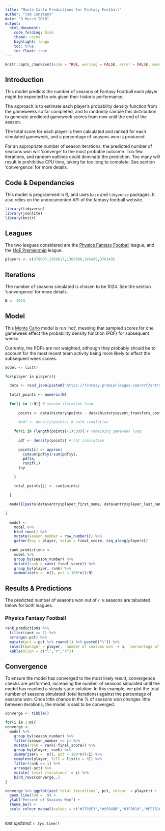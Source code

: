 ```yaml
---
title: "Monte Carlo Predictions for Fantasy Football"
author: "Tom Constant"
date: "9 March 2018"
output:
  html_document:
    code_folding: hide
    theme: cosmo
    highlight: tango
    toc: true
    toc_float: true
---
```


```r
knitr::opts_chunk$set(echo = TRUE, warning = FALSE, error = FALSE, message = FALSE)
```

## Introduction

This model predicts the number of seasons of Fantasy Football each player might be expected to win given their historic performance.

The approach is to estimate each player's probability density function from the gameweeks so far completed, and to randomly sample this distribution to generate predicted gameweek scores from now until the end of the season.

The total score for each player is then calculated and ranked for each simulated gameweek, and a percentage of seasons won is produced.

For an appropriate number of season iterations, the predicted number of seasons won will 'converge' to the most probable outcome. Too few iterations, and random outlines could dominate the prediction. Too many will result in prohibitive CPU time, taking far too long to complete. See section 'convergence' for more details. 

## Code & Dependancies

This model is programmed in R, and uses `base` and `tidyverse` packages. It also relies on the undocumented API of the fantasy football website.

```r
library(tidyverse)
library(jsonlite)
library(knitr)
```

## Leagues

The two leagues considered are the [Physics Fantasy Football](https://fantasy.premierleague.com/a/leagues/standings/682443/classic) league, and the [UoE Premiership](https://fantasy.premierleague.com/a/leagues/standings/203349/classic) league.

```r
players <- c(378067,2938617,1309360,386429,376149)
```

## Iterations

The number of seasons simulated is chosen to be 1024. See the section 'convergence' for more details. 

```r
N <- 1024
```

## Model

This [Monte Carlo](https://en.wikipedia.org/wiki/Monte_Carlo_method) model is run 'hot', meaning that sampled scores for one gameweek effect the probability density function (PDF) for subsequent weeks.

Currently, the PDFs are not weighted, although they probably should be to account for the most recent team activity being more likely to effect the subsequent week scores. 

```r

model <- list()

for(player in players){
  
  data <- read_json(paste0("https://fantasy.premierleague.com/drf/entry/", player ,"/history"), simplifyVector = T)
  
  total_points <- numeric(N)
  
  for(j in 1:N){ # season iteration loop
    
      points <- data$history$points - data$history$event_transfers_cost
  
      #pdf <- density(points) # cold simulation
    
    for(i in (length(points)+1):38){ # remaining gameweek loop
      
      pdf <- density(points) # hot simulation
      
      points[i] <- approx(
        cumsum(pdf$y)/sum(pdf$y),
        pdf$x,
        runif(1)
      )$y
      
    }

    total_points[j] <- sum(points)
    
  }
  
  model[[paste(data$entry$player_first_name, data$entry$player_last_name)]] <- total_points
  
}
  
  model <-
    model %>% 
    bind_rows() %>%
    mutate(season_number = row_number()) %>%
    gather(key = player, value = final_score, seq_along(players))
  
  rank_predictions <- 
    model %>% 
    group_by(season_number) %>% 
    mutate(rank = rank(-final_score)) %>%
    group_by(player, rank) %>%
    summarise(n =  n(), pct = 100*n()/N)

```

## Results & Predictions {.tabset .tabset-fade}

The predicted number of seasons won out of `r N` seasons are tabulated below for both leagues.

### Physics Fantasy Football

```r
rank_predictions %>%
  filter(rank == 1) %>%
  arrange(-pct) %>%
  mutate(pct = pct %>% round(1) %>% paste0("%")) %>%
  select(manager = player, `number of seasons won` = n, `percentage of seasons won` = pct) %>%
  kable(align = c("l","r","r"))
```

## Convergence

To ensure the model has converged to the most likely result, convergence checks are performed, increasing the number of seasons simulated until the model has reached a steady-state solution. In this example, we plot the total number of seasons simulated (total iterations) against the percentage of seasons won. Once little chance in the % of seasons won changes little between iterations, the model is said to be converged.

```r
converge <- tibble()

for(i in 1:N){
converge <- 
  model %>% 
    group_by(season_number) %>%
    filter(season_number <= i) %>%
    mutate(rank = rank(-final_score)) %>%
    group_by(player, rank) %>%
    summarise(n =  n(), pct = 100*n()/i) %>%
    complete(player, fill = list(n = 0)) %>%
    filter(rank == 1) %>%
    arrange(-pct) %>%
    mutate(`total iterations` = i) %>%
    bind_rows(converge,.)
}

converge %>% ggplot(aes(`total iterations`, pct, colour  = player)) + 
  geom_line(lwd = .9) + 
  ylab("Percent of Seasons Won") + 
  theme_bw() +
  scale_colour_manual(values = c("#2780E3","#9954BB","#3FB618","#FF7518", "#FF0039", "black", "pink"))
```


----------
_last updated:_ _`r Sys.time()`_